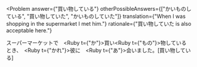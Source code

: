 
<Problem
  answer={"買い物している"}
  otherPossibleAnswers={["かいものしている", "買い物していた", "かいものしていた"]}
  translation={"When I was shopping in the supermarket I met him."}
  rationale={"買い物していた is also acceptable here."}
>
  スーパーマーケットで　<Hide><Ruby t={"か"}>買</Ruby>い<Ruby t={"もの"}>物</Ruby>している</Hide>　とき、　<Ruby t={"かれ"}>彼</Ruby>に　<Ruby t={"あ"}>会</Ruby>いました。[買い物している]
</Problem>